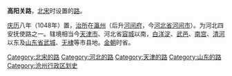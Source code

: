 '''高阳关路'''，[[北宋|北宋]]时设置的[[路_(行政区划)|路]]。

[[慶曆|庆历]]八年（1048年）置，[[治所|治所]]在[[瀛州|瀛州]]（后升[[河间府|河间府]]，今[[河北省|河北省]][[河间市|河间市]]）。为河北四安抚使路之一。辖境相当今[[天津市|天津市]]、河北省[[容城县|容城]]以南，[[白洋淀|白洋淀]]、[[武邑县|武邑]]、[[南宫市|南宫]]、[[清河县|清河]]以东及[[山东省|山东省]][[武城县|武城]]、[[无棣县|无棣]]等市县地。[[金朝|金朝]]时省。

{{北宋行政区划小作品}}
[[Category:北宋的路|Category:北宋的路]]
[[Category:河北的路|Category:河北的路]]
[[Category:天津的路|Category:天津的路]]
[[Category:山东的路|Category:山东的路]]
[[Category:沧州行政区划史|Category:沧州行政区划史]]